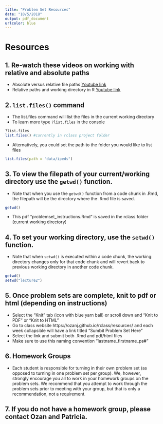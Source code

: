 ```yaml
---
title: "Problem Set Resources"
date: "10/5/2018"
output: pdf_document
urlcolor: blue
---
```


# Resources 
## **1.** Re-watch these videos on working with relative and absolute paths  

  * Absolute versus relative file paths [Youtube link](https://www.youtube.com/watch?v=ephId3mYu9o)  
  * Relative paths and working directory in R [Youtube link](https://www.youtube.com/watch?v=fe6GA200dks)  
  
## **2.** `list.files()` command  
  * The list.files command will list the files in the current working directory  
  * To learn more type `?list.files` in the console 
```r
?list.files
list.files() #currently in rclass project folder
```
  * Alternatively, you could set the path to the folder you would like to list files
```r
list.files(path = "data/ipeds")
```
## **3.** To view the filepath of your current/working directory use the `getwd()` function.  
  * Note that when you use the `getwd()` function from a code chunk in .Rmd, the filepath will be the directory where the .Rmd file is saved. 
```r
getwd()
```
  * This pdf "problemset_instructions.Rmd" is saved in the rclass folder (current working directory)  
  
## **4.** To set your working directory, use the `setwd()` function.  
  * Note that when `setwd()` is executed within a code chunk, the working directory changes only for that code chunk and will revert back to previous working directory in another code chunk.  
  
```r
getwd()
setwd("lecture2")
```

## **5.** Once problem sets are complete, knit to pdf or html (depending on instructions)  

- Select the "Knit" tab (icon with blue yarn ball) or scroll down and "Knit to PDF" or "Knit to HTML" 
- Go to class website https://ozanj.github.io/rclass/resources/ and each week collapsible will have a link titled "Sumbit Problem Set Here"  
- Select the link and submit both .Rmd and pdf/html files  
- Make sure to use this naming convention "lastname_firstname_ps#"  

## **6.** Homework Groups  
- \textcolor{red}{\textbf{Clarification:}} Each student is responsible for turning in their own problem set (as opposed to turning in one problem set per group). We, however, strongly encourage you all to work in your homework groups on the problem sets. We recommend that you attempt to work through the problem sets prior to meeting with your group, but that is only a recommendation, not a requirement.


## **7.** If you do not have a homework group, please contact Ozan and Patricia. 
